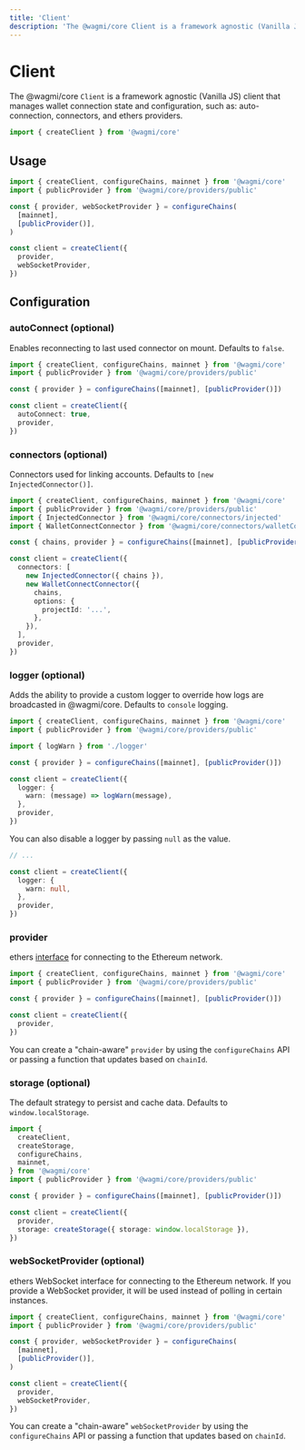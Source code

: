 ```yaml
---
title: 'Client'
description: 'The @wagmi/core Client is a framework agnostic (Vanilla JS) client that manages wallet connection state and configuration, such as: auto-connection, connectors, and ethers providers.'
---
```



# Client

The @wagmi/core `Client` is a framework agnostic (Vanilla JS) client that manages wallet connection state and configuration, such as: auto-connection, connectors, and ethers providers.

```ts
import { createClient } from '@wagmi/core'
```

## Usage

```ts
import { createClient, configureChains, mainnet } from '@wagmi/core'
import { publicProvider } from '@wagmi/core/providers/public'

const { provider, webSocketProvider } = configureChains(
  [mainnet],
  [publicProvider()],
)

const client = createClient({
  provider,
  webSocketProvider,
})
```

## Configuration

### autoConnect (optional)

Enables reconnecting to last used connector on mount. Defaults to `false`.

```ts {7}
import { createClient, configureChains, mainnet } from '@wagmi/core'
import { publicProvider } from '@wagmi/core/providers/public'

const { provider } = configureChains([mainnet], [publicProvider()])

const client = createClient({
  autoConnect: true,
  provider,
})
```

### connectors (optional)

Connectors used for linking accounts. Defaults to `[new InjectedConnector()]`.

```ts {9-17}
import { createClient, configureChains, mainnet } from '@wagmi/core'
import { publicProvider } from '@wagmi/core/providers/public'
import { InjectedConnector } from '@wagmi/core/connectors/injected'
import { WalletConnectConnector } from '@wagmi/core/connectors/walletConnect'

const { chains, provider } = configureChains([mainnet], [publicProvider()])

const client = createClient({
  connectors: [
    new InjectedConnector({ chains }),
    new WalletConnectConnector({
      chains,
      options: {
        projectId: '...',
      },
    }),
  ],
  provider,
})
```

### logger (optional)

Adds the ability to provide a custom logger to override how logs are broadcasted in @wagmi/core. Defaults to `console` logging.

```ts {4,9-11}
import { createClient, configureChains, mainnet } from '@wagmi/core'
import { publicProvider } from '@wagmi/core/providers/public'

import { logWarn } from './logger'

const { provider } = configureChains([mainnet], [publicProvider()])

const client = createClient({
  logger: {
    warn: (message) => logWarn(message),
  },
  provider,
})
```

You can also disable a logger by passing `null` as the value.

```ts {5}
// ...

const client = createClient({
  logger: {
    warn: null,
  },
  provider,
})
```

### provider

ethers [interface](https://docs.ethers.io/v5/api/providers) for connecting to the Ethereum network.

```ts {7}
import { createClient, configureChains, mainnet } from '@wagmi/core'
import { publicProvider } from '@wagmi/core/providers/public'

const { provider } = configureChains([mainnet], [publicProvider()])

const client = createClient({
  provider,
})
```

You can create a "chain-aware" `provider` by using the `configureChains` API or passing a function that updates based on `chainId`.

### storage (optional)

The default strategy to persist and cache data. Defaults to `window.localStorage`.

```ts {13}
import {
  createClient,
  createStorage,
  configureChains,
  mainnet,
} from '@wagmi/core'
import { publicProvider } from '@wagmi/core/providers/public'

const { provider } = configureChains([mainnet], [publicProvider()])

const client = createClient({
  provider,
  storage: createStorage({ storage: window.localStorage }),
})
```

### webSocketProvider (optional)

ethers WebSocket interface for connecting to the Ethereum network. If you provide a WebSocket provider, it will be used instead of polling in certain instances.

```ts {11}
import { createClient, configureChains, mainnet } from '@wagmi/core'
import { publicProvider } from '@wagmi/core/providers/public'

const { provider, webSocketProvider } = configureChains(
  [mainnet],
  [publicProvider()],
)

const client = createClient({
  provider,
  webSocketProvider,
})
```

You can create a "chain-aware" `webSocketProvider` by using the `configureChains` API or passing a function that updates based on `chainId`.
